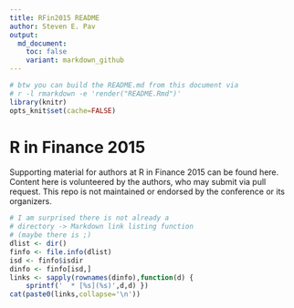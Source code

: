 ```yaml
---
title: RFin2015 README
author: Steven E. Pav 
output: 
  md_document:
    toc: false
    variant: markdown_github
---
```


```r
# btw you can build the README.md from this document via
# r -l rmarkdown -e 'render("README.Rmd")'
library(knitr)
opts_knit$set(cache=FALSE)
```

# R in Finance 2015 #

Supporting material for authors at R in Finance 2015 can be found here. 
Content here is volunteered by the authors, who may submit via pull request. 
This repo is not maintained or endorsed by the conference or its organizers.

```r
# I am surprised there is not already a 
# directory -> Markdown link listing function
# (maybe there is ;)
dlist <- dir()
finfo <- file.info(dlist)
isd <- finfo$isdir
dinfo <- finfo[isd,]
links <- sapply(rownames(dinfo),function(d) {
	sprintf('  * [%s](%s)',d,d) })
cat(paste0(links,collapse='\n'))
```

